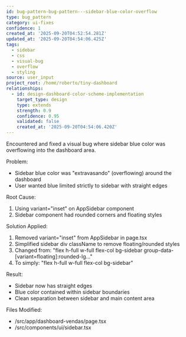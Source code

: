 ```yaml
---
id: bug-pattern-bug-pattern---sidebar-blue-color-overflow
type: bug_pattern
category: ui-fixes
confidence: 1
created_at: '2025-09-20T04:52:54.281Z'
updated_at: '2025-09-20T04:54:06.425Z'
tags:
  - sidebar
  - css
  - visual-bug
  - overflow
  - styling
source: user_input
project_root: /home/roberto/tiny-dashboard
relationships:
  - id: design-dashboard-color-scheme-implementation
    target_type: design
    type: extends
    strength: 0.9
    confidence: 0.95
    validated: false
    created_at: '2025-09-20T04:54:06.420Z'
---
```


Encountered and fixed a visual bug where sidebar blue color was overflowing into the dashboard area.

Problem:

- Sidebar blue color was "extravasando" (overflowing) around the dashboard
- User wanted blue limited strictly to sidebar with straight edges

Root Cause:

1. Using variant="inset" on AppSidebar component
2. Sidebar component had rounded corners and floating styles

Solution Applied:

1. Removed variant="inset" from AppSidebar in page.tsx
2. Simplified sidebar div className to remove floating/rounded styles
3. Changed from: "flex h-full w-full flex-col bg-sidebar group-data-[variant=floating]:rounded-lg..."
4. To simply: "flex h-full w-full flex-col bg-sidebar"

Result:

- Sidebar now has straight edges
- Blue color contained within sidebar boundaries
- Clean separation between sidebar and main content area

Files Modified:

- /src/app/dashboard-vendas/page.tsx
- /src/components/ui/sidebar.tsx
